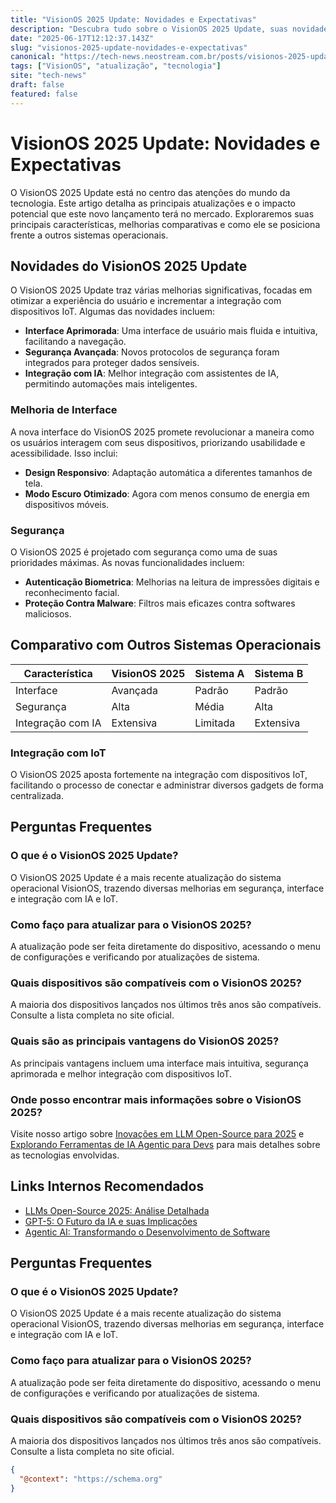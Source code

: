 ```yaml
---
title: "VisionOS 2025 Update: Novidades e Expectativas"
description: "Descubra tudo sobre o VisionOS 2025 Update, suas novidades, melhorias e o que esperar deste sistema operacional."
date: "2025-06-17T12:12:37.143Z"
slug: "visionos-2025-update-novidades-e-expectativas"
canonical: "https://tech-news.neostream.com.br/posts/visionos-2025-update-novidades-e-expectativas"
tags: ["VisionOS", "atualização", "tecnologia"]
site: "tech-news"
draft: false
featured: false
---
```


# VisionOS 2025 Update: Novidades e Expectativas

O VisionOS 2025 Update está no centro das atenções do mundo da tecnologia. Este artigo detalha as principais atualizações e o impacto potencial que este novo lançamento terá no mercado. Exploraremos suas principais características, melhorias comparativas e como ele se posiciona frente a outros sistemas operacionais.

## Novidades do VisionOS 2025 Update

O VisionOS 2025 Update traz várias melhorias significativas, focadas em otimizar a experiência do usuário e incrementar a integração com dispositivos IoT. Algumas das novidades incluem:

- **Interface Aprimorada**: Uma interface de usuário mais fluida e intuitiva, facilitando a navegação.
- **Segurança Avançada**: Novos protocolos de segurança foram integrados para proteger dados sensíveis.
- **Integração com IA**: Melhor integração com assistentes de IA, permitindo automações mais inteligentes.

### Melhoria de Interface

A nova interface do VisionOS 2025 promete revolucionar a maneira como os usuários interagem com seus dispositivos, priorizando usabilidade e acessibilidade. Isso inclui:

- **Design Responsivo**: Adaptação automática a diferentes tamanhos de tela.
- **Modo Escuro Otimizado**: Agora com menos consumo de energia em dispositivos móveis.

### Segurança

O VisionOS 2025 é projetado com segurança como uma de suas prioridades máximas. As novas funcionalidades incluem:

- **Autenticação Biometrica**: Melhorias na leitura de impressões digitais e reconhecimento facial.
- **Proteção Contra Malware**: Filtros mais eficazes contra softwares maliciosos.

## Comparativo com Outros Sistemas Operacionais

| Característica     | VisionOS 2025 | Sistema A | Sistema B |
|--------------------|---------------|-----------|-----------|
| Interface          | Avançada      | Padrão    | Padrão    |
| Segurança          | Alta          | Média     | Alta      |
| Integração com IA  | Extensiva     | Limitada  | Extensiva |

### Integração com IoT

O VisionOS 2025 aposta fortemente na integração com dispositivos IoT, facilitando o processo de conectar e administrar diversos gadgets de forma centralizada.

## Perguntas Frequentes

### O que é o VisionOS 2025 Update?

O VisionOS 2025 Update é a mais recente atualização do sistema operacional VisionOS, trazendo diversas melhorias em segurança, interface e integração com IA e IoT.

### Como faço para atualizar para o VisionOS 2025?

A atualização pode ser feita diretamente do dispositivo, acessando o menu de configurações e verificando por atualizações de sistema.

### Quais dispositivos são compatíveis com o VisionOS 2025?

A maioria dos dispositivos lançados nos últimos três anos são compatíveis. Consulte a lista completa no site oficial.

### Quais são as principais vantagens do VisionOS 2025?

As principais vantagens incluem uma interface mais intuitiva, segurança aprimorada e melhor integração com dispositivos IoT.

### Onde posso encontrar mais informações sobre o VisionOS 2025?

Visite nosso artigo sobre [Inovações em LLM Open-Source para 2025](/posts/inovacoes-llm-open-source-2025) e [Explorando Ferramentas de IA Agentic para Devs](/posts/ferramentas-ia-agentic-devs) para mais detalhes sobre as tecnologias envolvidas.

## Links Internos Recomendados

- [LLMs Open-Source 2025: Análise Detalhada](/posts/llms-open-source-2025-analise)
- [GPT-5: O Futuro da IA e suas Implicações](/posts/gpt-5-futuro-ia)
- [Agentic AI: Transformando o Desenvolvimento de Software](/posts/agentic-ai-desenvolvimento-software)

## Perguntas Frequentes

### O que é o VisionOS 2025 Update?
O VisionOS 2025 Update é a mais recente atualização do sistema operacional VisionOS, trazendo diversas melhorias em segurança, interface e integração com IA e IoT.

### Como faço para atualizar para o VisionOS 2025?
A atualização pode ser feita diretamente do dispositivo, acessando o menu de configurações e verificando por atualizações de sistema.

### Quais dispositivos são compatíveis com o VisionOS 2025?
A maioria dos dispositivos lançados nos últimos três anos são compatíveis. Consulte a lista completa no site oficial.

```json
{
  "@context": "https://schema.org"
}
```